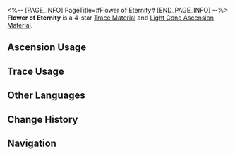 <%-- [PAGE_INFO]
PageTitle=#Flower of Eternity#
[END_PAGE_INFO] --%>
{{Item Infobox
|id          = 110173
|image       = Item Flower of Eternity.png
|type        = Trace Material
|type2       = Light Cone Ascension Material
|invCategory = Upgrade Materials
|rarity      = 4
|effect      = 
|description = A gorgeous flower blooming from the Sprout of Life. Used to level up Traces significantly for {{Color|h|Abundance}} characters.
|source1     = [[Calyx (Backwater Pass)]]
|source2     = [[Omni-Synthesizer]] &mdash; Material Synthesis
|source3     = [[Omni-Synthesizer]] &mdash; Material Exchange
}}
{{Description|The stamen contains the concentrated power of the Path of Abundance, ensuring the flower's ever-lasting vitality. No fire, ice, or any harshness can hinder the growth of this magnificent life form.<br />Given time, its leaves shall feed upon starlight. Its roots shall burrow into the flesh of every being of this world, all-connected, never-perishing. Its fruits shall fulfill the promise of immortality.<br /><br />''"There be giant ships, eclipsing mountains, drifting over the void. Upon them grows the undying tree. Its consumption grants immortality."''}}
'''Flower of Eternity''' is a 4-star [[Trace Material]] and [[Light Cone Ascension Material]].

==Ascension Usage==
{{Ascension Usage}}

==Trace Usage==
{{Trace Usage}}

==Other Languages==
{{Other Languages
|en   = Flower of Eternity
|zhs  = 永恒之花
|zht  = 永恆之花
|ja   = 永久の花
|ko   = 영원의 꽃
|es   = Flor de la eternidad
|fr   = Fleur de l'éternité
|ru   = Цветок вечности
|th   = Flower of Eternity
|vi   = Hoa Vĩnh Cửu
|de   = Blume der Ewigkeit
|id   = Flower of Eternity
|pt   = Flor da Eternidade
}}

==Change History==
{{Change History|1.0}}

==Navigation==
{{Upgrade Material Navbox}}
